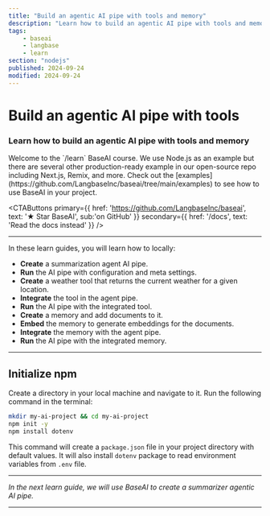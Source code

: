 ```yaml
---
title: "Build an agentic AI pipe with tools and memory"
description: "Learn how to build an agentic AI pipe with tools and memory."
tags:
    - baseai
    - langbase
    - learn
section: "nodejs"
published: 2024-09-24
modified: 2024-09-24
---
```


# Build an agentic AI pipe with tools

### Learn how to build an agentic AI pipe with tools and memory


<Note sub="/learn">
Welcome to the `/learn` BaseAI course. We use Node.js as an example but there are several other production-ready example in our open-source repo including Next.js, Remix, and more. Check out the [examples](https://github.com/LangbaseInc/baseai/tree/main/examples) to see how to use BaseAI in your project.
</Note>

<CTAButtons
    primary={{ href: 'https://github.com/LangbaseInc/baseai', text: '★ Star BaseAI', sub:'on GitHub' }}
    secondary={{ href: '/docs', text: 'Read the docs instead' }}
/>


---

In these learn guides, you will learn how to locally:

-  **Create** a summarization agent AI pipe.
-  **Run** the AI pipe with configuration and meta settings.
-  **Create** a weather tool that returns the current weather for a given location.
-  **Integrate** the tool in the agent pipe.
-  **Run** the AI pipe with the integrated tool.
-  **Create** a memory and add documents to it.
-  **Embed** the memory to generate embeddings for the documents.
-  **Integrate** the memory with the agent pipe.
-  **Run** the AI pipe with the integrated memory.

---

## Initialize npm

Create a directory in your local machine and navigate to it. Run the following command in the terminal:

```bash
mkdir my-ai-project && cd my-ai-project
npm init -y
npm install dotenv
```

This command will create a `package.json` file in your project directory with default values. It will also install `dotenv` package to read environment variables from `.env` file.

---

_In the next learn guide, we will use BaseAI to create a summarizer agentic AI pipe._

---
